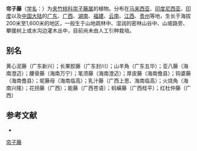 {{Speciesbox
| name = 帘子藤
| status = 
| status_system = 
| image = 
| genus = Pottsia
| species = laxiflora
| authority = (Bl.) O. Ktze. Rev.
}}

'''帘子藤'''（[[学名|学名]]：{{lang|la|''Pottsia laxiflora''}}）为[[夹竹桃科|夹竹桃科]][[帘子藤属|帘子藤属]]的植物。分布在[[马来西亚|马来西亚]]、[[印度尼西亚|印度尼西亚]]、[[印度|印度]]以及[[中国大陆|中国大陆]]的[[广东|广东]]、[[广西|广西]]、[[湖南|湖南]]、[[福建|福建]]、[[云南|云南]]、[[江西|江西]]、[[贵州|贵州]]等地，生长于海拔200米至1,600米的地区，一般生于山地疏林中、湿润的密林山谷中、山坡路旁、攀援树上或水沟边灌木丛中，目前尚未由人工引种栽培。

== 别名 ==
黄心泥藤（广东新兴）；长果胶藤（广东封川）；山羊角（广东五华）；亚八藤（海南澄迈）；腰骨藤（海南万宁）；笔须藤（海南澄迈）；厚皮藤（海南儋县）；钩婆藤（海南儋县）；坭藤母（海南临高）；乳汁藤（广西上思、海南临高）；火烧角（海南兴隆）；花拐藤（广西）；能藤（广西苍语）；蚂蟥藤（广西桂平）；红杜仲藤（广西）

== 参考文献 ==
<div class="references-small">
* {{cite web| url =http://www.bioinfo.cn/db05/KmzwSpecies.php?action=view&id=30517| title =帘子藤| work =《中国高等植物数据库全库》| publisher =中国科学院微生物研究所| author =昆明植物研究所| accessdate =2009-02-26| deadurl =yes| archiveurl =https://web.archive.org/web/20160305025229/http://www.bioinfo.cn/db05/KmzwSpecies.php?action=view&id=30517| archivedate =2016-03-05}}
</div>
{{Taxonbar|from=Q11060058}}

[[Category:帘子藤属|帘子藤]]


{{植物小作品}}